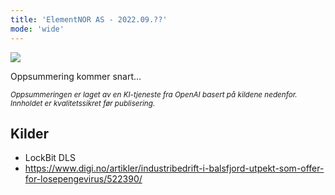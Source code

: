 ```yaml
---
title: 'ElementNOR AS - 2022.09.??'
mode: 'wide'
---
```


<Frame>
<img src="/images/elementnor.png" noZoom/>
</Frame>

Oppsummering kommer snart...

<sup><i>Oppsummeringen er laget av en KI-tjeneste fra OpenAI basert på kildene nedenfor. Innholdet er kvalitetssikret før publisering.</i></sup>

## Kilder
- LockBit DLS
- https://www.digi.no/artikler/industribedrift-i-balsfjord-utpekt-som-offer-for-losepengevirus/522390/
